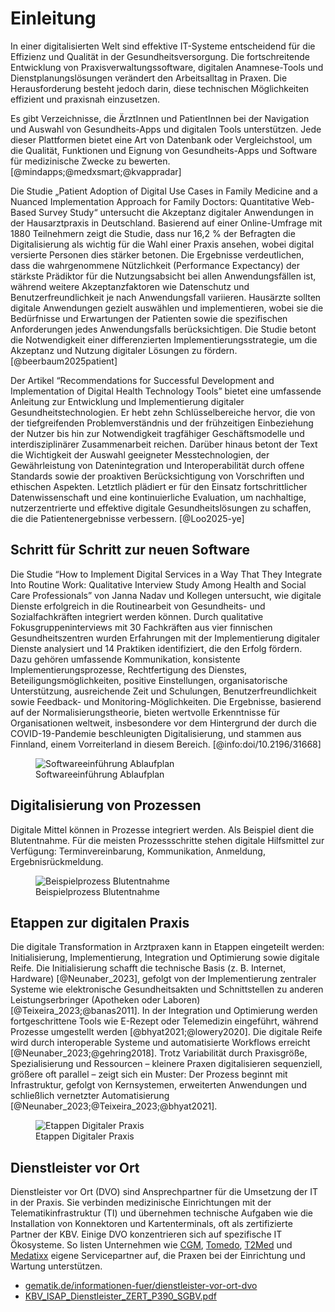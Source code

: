 # Einleitung

In einer digitalisierten Welt sind effektive IT-Systeme entscheidend für die Effizienz und Qualität in der Gesundheitsversorgung. Die fortschreitende Entwicklung von Praxisverwaltungssoftware, digitalen Anamnese-Tools und Dienstplanungslösungen verändert den Arbeitsalltag in Praxen. Die Herausforderung besteht jedoch darin, diese technischen Möglichkeiten effizient und praxisnah einzusetzen. 

Es gibt Verzeichnisse, die ÄrztInnen und PatientInnen bei der Navigation und Auswahl von Gesundheits-Apps und digitalen Tools unterstützen. Jede dieser Plattformen bietet eine Art von Datenbank oder Vergleichstool, um die Qualität, Funktionen und Eignung von Gesundheits-Apps und Software für medizinische Zwecke zu bewerten. [@mindapps;@medxsmart;@kvappradar]

Die Studie „Patient Adoption of Digital Use Cases in Family Medicine and a Nuanced Implementation Approach for Family Doctors: Quantitative Web-Based Survey Study“ untersucht die Akzeptanz digitaler Anwendungen in der Hausarztpraxis in Deutschland. Basierend auf einer Online-Umfrage mit 1880 Teilnehmern zeigt die Studie, dass nur 16,2 % der Befragten die Digitalisierung als wichtig für die Wahl einer Praxis ansehen, wobei digital versierte Personen dies stärker betonen. Die Ergebnisse verdeutlichen, dass die wahrgenommene Nützlichkeit (Performance Expectancy) der stärkste Prädiktor für die Nutzungsabsicht bei allen Anwendungsfällen ist, während weitere Akzeptanzfaktoren wie Datenschutz und Benutzerfreundlichkeit je nach Anwendungsfall variieren. Hausärzte sollten digitale Anwendungen gezielt auswählen und implementieren, wobei sie die Bedürfnisse und Erwartungen der Patienten sowie die spezifischen Anforderungen jedes Anwendungsfalls berücksichtigen. Die Studie betont die Notwendigkeit einer differenzierten Implementierungsstrategie, um die Akzeptanz und Nutzung digitaler Lösungen zu fördern. [@beerbaum2025patient]

Der Artikel "Recommendations for Successful Development and Implementation of Digital Health Technology Tools" bietet eine umfassende Anleitung zur Entwicklung und Implementierung digitaler Gesundheitstechnologien. Er hebt zehn Schlüsselbereiche hervor, die von der tiefgreifenden Problemverständnis und der frühzeitigen Einbeziehung der Nutzer bis hin zur Notwendigkeit tragfähiger Geschäftsmodelle und interdisziplinärer Zusammenarbeit reichen. Darüber hinaus betont der Text die Wichtigkeit der Auswahl geeigneter Messtechnologien, der Gewährleistung von Datenintegration und Interoperabilität durch offene Standards sowie der proaktiven Berücksichtigung von Vorschriften und ethischen Aspekten. Letztlich plädiert er für den Einsatz fortschrittlicher Datenwissenschaft und eine kontinuierliche Evaluation, um nachhaltige, nutzerzentrierte und effektive digitale Gesundheitslösungen zu schaffen, die die Patientenergebnisse verbessern. [@Loo2025-ye]

## Schritt für Schritt zur neuen Software

Die Studie "How to Implement Digital Services in a Way That They Integrate Into Routine Work: Qualitative Interview Study Among Health and Social Care Professionals" von Janna Nadav und Kollegen untersucht, wie digitale Dienste erfolgreich in die Routinearbeit von Gesundheits- und Sozialfachkräften integriert werden können. Durch qualitative Fokusgruppeninterviews mit 30 Fachkräften aus vier finnischen Gesundheitszentren wurden Erfahrungen mit der Implementierung digitaler Dienste analysiert und 14 Praktiken identifiziert, die den Erfolg fördern. Dazu gehören umfassende Kommunikation, konsistente Implementierungsprozesse, Rechtfertigung des Dienstes, Beteiligungsmöglichkeiten, positive Einstellungen, organisatorische Unterstützung, ausreichende Zeit und Schulungen, Benutzerfreundlichkeit sowie Feedback- und Monitoring-Möglichkeiten. Die Ergebnisse, basierend auf der Normalisierungstheorie, bieten wertvolle Erkenntnisse für Organisationen weltweit, insbesondere vor dem Hintergrund der durch die COVID-19-Pandemie beschleunigten Digitalisierung, und stammen aus Finnland, einem Vorreiterland in diesem Bereich. [@info:doi/10.2196/31668]

![Softwareeinführung Ablaufplan](assets/pako_eNp9U81u2zAMfhVBh56SIP7JXPswIKk7oIcABRL0MHkHxqZtLbJs0DK2NMiz7EV264tVdtPWCYbpIFDkJ_L7KOrI0zpDHvFc1b_SEsiwbZxoZlfb7QqCpmQPGYKwG_54C_Rr6YgVZkB5CxrUoUWWdZSW-cvfklCPga5YA-1NXlOblp0uxjFP3FNrUCnrZyg1tuyR6p-4N40C3Z6hq.png)

## Digitalisierung von Prozessen

Digitale Mittel können in Prozesse integriert werden. Als Beispiel dient die Blutentnahme. Für die meisten Prozessschritte stehen digitale Hilfsmittel zur Verfügung: Terminvereinbarung, Kommunikation, Anmeldung, Ergebnisrückmeldung.

![Beispielprozess Blutentnahme](assets/pako_eNqFUsFu2zAM_RWBZyeInTiqdVvWSw8DgnXYgCIXxaJtNbJUSFTRNMif7NjP6C0_ViWBgxUbMp1Iiu896lE7qJ1CEPDoore4XVmWDmkyyJbevWIIbMQWJhJasrLr8dwRsCbtLLuzSm_kKQyExqA93zN2q5sGfUJpaZSWrR0LxkUqt5qkydgSfXBWms98P51nCnv2A32vL1zn7DnRa.png)

## Etappen zur digitalen Praxis

Die digitale Transformation in Arztpraxen kann in Etappen eingeteilt werden: Initialisierung, Implementierung, Integration und Optimierung sowie digitale Reife. Die Initialisierung schafft die technische Basis (z. B. Internet, Hardware) [@Neunaber_2023], gefolgt von der Implementierung zentraler Systeme wie elektronische Gesundheitsakten und Schnittstellen zu anderen Leistungserbringer (Apotheken oder Laboren) [@Teixeira_2023;@banas2011]. In der Integration und Optimierung werden fortgeschrittene Tools wie E-Rezept oder Telemedizin eingeführt, während Prozesse umgestellt werden [@bhyat2021;@lowery2020]. Die digitale Reife wird durch interoperable Systeme und automatisierte Workflows erreicht [@Neunaber_2023;@gehring2018]. Trotz Variabilität durch Praxisgröße, Spezialisierung und Ressourcen – kleinere Praxen digitalisieren sequenziell, größere oft parallel – zeigt sich ein Muster: Der Prozess beginnt mit Infrastruktur, gefolgt von Kernsystemen, erweiterten Anwendungen und schließlich vernetzter Automatisierung [@Neunaber_2023;@Teixeira_2023;@bhyat2021].

![Etappen Digitaler Praxis](assets/etappen_digitaler_arztpraxis.png)

## Dienstleister vor Ort

Dienstleister vor Ort (DVO) sind Ansprechpartner für die Umsetzung der IT in der Praxis. Sie verbinden medizinische Einrichtungen mit der Telematikinfrastruktur (TI) und übernehmen technische Aufgaben wie die Installation von Konnektoren und Kartenterminals, oft als zertifizierte Partner der KBV. Einige DVO konzentrieren sich auf spezifische IT Ökosysteme. So listen Unternehmen wie [CGM](https://www.cgm.com/_Resources/Persistent/d4f2bafb54506facdc60cfe77593f696861d3689/CGM-TI-Unteraufragnehmer%20-%20Stand%2002_2023.pdf), [Tomedo](https://tomedo.de/geschaeftspartner/), [T2Med](https://t2med.de/partner/) und [Medatixx](https://medatixx.de/servicepartner/) eigene Servicepartner auf, die Praxen bei der Einrichtung und Wartung unterstützen.

* [gematik.de/informationen-fuer/dienstleister-vor-ort-dvo](https://fachportal.gematik.de/informationen-fuer/dienstleister-vor-ort-dvo)
* [KBV_ISAP_Dienstleister_ZERT_P390_SGBV.pdf](https://www.kbv.de/media/sp/KBV_ISAP_Dienstleister_ZERT_P390_SGBV.pdf)
